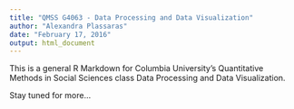 ```yaml
---
title: "QMSS G4063 - Data Processing and Data Visualization"
author: "Alexandra Plassaras"
date: "February 17, 2016"
output: html_document
---
```


This is a general R Markdown for Columbia University's Quantitative Methods in Social Sciences class Data Processing and Data Visualization.

Stay tuned for more...
